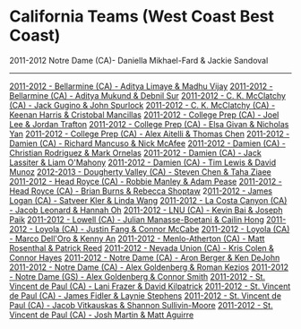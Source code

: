 =California Teams (West Coast Best Coast)= 
2011-2012 Notre Dame (CA)- Daniella Mikhael-Fard & Jackie Sandoval
----

[[2011-2012 - Bellarmine (CA) - Aditya Limaye & Madhu Vijay]]
[[2011-2012 - Bellarmine (CA) - Aditya Mukund & Debnil Sur]]
[[2011-2012 - C. K. McClatchy (CA) - Jack Gugino & John Spurlock]]
[[2011-2012 - C. K. McClatchy (CA) - Keenan Harris & Cristobal Mancillas]]
[[2011-2012 - College Prep (CA) - Joel Lee & Jordan Trafton]]
[[2011-2012 - College Prep (CA) - Elsa Givan & Nicholas Yan]]
[[2011-2012 - College Prep (CA) - Alex Aitelli & Thomas Chen]]
[[2011-2012 - Damien (CA) - Richard Mancuso & Nick McAfee]]
[[2011-2012 - Damien (CA) - Christian Rodriguez & Mark Ornelas]]
[[2011-2012 - Damien (CA) - Jack Lassiter & Liam O'Mahony]]
[[2011-2012 - Damien (CA) - Tim Lewis & David Munoz]]
[[2012-2013 - Dougherty Valley (CA) - Steven Chen & Taha Ziaee]]
[[2011-2012 - Head Royce (CA) - Robbie Manley & Adam Pease]]
[[2011-2012 - Head Royce (CA) - Brian Burns & Rebecca Shoptaw]]
2[[2011-2012 - James Logan (CA) - Satveer Kler & Linda Wang|011-2012 - James Logan (CA) - Satveer Kler & Linda Wang]]
[[2011-2012 - La Costa Canyon (CA) - Jacob Leonard & Hannah Oh]]
[[2011-2012 - LNU (CA) - Kevin Bai & Joseph Paik]]
[[2011-2012 - Lowell (CA) - Julian Manasse-Boetani & Cailin Hong]]
[[2011-2012 - Loyola (CA) - Justin Fang & Connor McCabe]]
[[2011-2012 - Loyola (CA) - Marco Dell'Oro & Kenny An]]
[[2011-2012 - Menlo-Atherton (CA) - Matt Rosenthal & Patrick Reed]]
[[2011-2012 Policy Teams From California|2011-2012 - Nevada Union (CA) - Kris Colen & Connor Hayes]]
[[2011-2012 - Notre Dame (CA) - Aron Berger & Ken DeJohn]]
[[2011-2012 - Notre Dame (CA) - Alex Goldenberg & Roman Kezios]]
[[notredamegs/home|2011-2012 - Notre Dame (GS) - Alex Goldenberg & Connor Smith]]
[[2011-2012 - St. Vincent de Paul (CA) - Lani Frazer & David Kilpatrick]]
[[2011-2012 - St. Vincent de Paul (CA) - James Fidler & Laynie Stephens]]
[[2011-2012 - St. Vincent de Paul (CA) - Jacob Vitkauskas & Shannon Sullivin-Moore]]
[[2011-2012 - St. Vincent de Paul (CA) - Josh Martin & Matt Aguirre]]